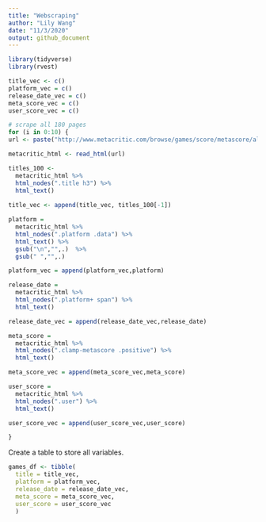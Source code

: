 ```yaml
---
title: "Webscraping"
author: "Lily Wang"
date: "11/3/2020"
output: github_document
---
```


```r
library(tidyverse)
library(rvest)
```

```r
title_vec <- c()
platform_vec = c()
release_date_vec = c()
meta_score_vec = c()
user_score_vec = c()

# scrape all 180 pages
for (i in 0:10) {
url <- paste("http://www.metacritic.com/browse/games/score/metascore/all/psvita/filtered?view=detailed&page=", i, sep = "")

metacritic_html <- read_html(url)

titles_100 <-
  metacritic_html %>% 
  html_nodes(".title h3") %>% 
  html_text()
  
title_vec <- append(title_vec, titles_100[-1])

platform = 
  metacritic_html %>% 
  html_nodes(".platform .data") %>% 
  html_text() %>% 
  gsub("\n","",.)  %>% 
  gsub(" ","",.)

platform_vec = append(platform_vec,platform)

release_date = 
  metacritic_html %>% 
  html_nodes(".platform+ span") %>% 
  html_text()

release_date_vec = append(release_date_vec,release_date)

meta_score = 
  metacritic_html %>% 
  html_nodes(".clamp-metascore .positive") %>% 
  html_text()

meta_score_vec = append(meta_score_vec,meta_score)

user_score = 
  metacritic_html %>% 
  html_nodes(".user") %>% 
  html_text()

user_score_vec = append(user_score_vec,user_score)

}


```


Create a table to store all variables.

```r
games_df <- tibble(
  title = title_vec,
  platform = platform_vec,
  release_date = release_date_vec,
  meta_score = meta_score_vec,
  user_score = user_score_vec
  )
```

